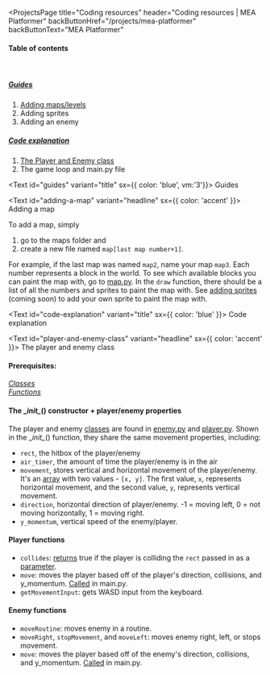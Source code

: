 
<ProjectsPage 
    title="Coding resources" 
    header="Coding resources | MEA Platformer"
    backButtonHref="/projects/mea-platformer"
    backButtonText="MEA Platformer"
>

#### Table of contents
<br/>

##### [Guides](#guides)
1. [Adding maps/levels](#adding-a-map)
2. Adding sprites
3. Adding an enemy
##### [Code explanation](#code-explanation)
1. [The Player and Enemy class](#player-and-enemy-class)
2. The game loop and main.py file

<Text id="guides" variant="title" sx={{ color: 'blue', vm:'3'}}>
Guides
</Text>

<Text id="adding-a-map" variant="headline" sx={{ color: 'accent' }}>
Adding a map
</Text>

To add a map, simply 
1. go to the maps folder and 
2. create a new file named `map[last map number+1]`. 

For example, if the last map was named `map2`, name your map `map3`. 
Each number represents a block in the world. 
To see which available blocks you can paint the map with, go to [map.py](https://repl.it/@ShawnZhuang/MEA-Platformer#map.py).
In the `draw` function, there should be a list of all the numbers and sprites to paint the map with.
See [adding sprites](#adding-a-map) (coming soon) to add your own sprite to paint the map with.

<Text id="code-explanation" variant="title" sx={{ color: 'blue' }}>
Code explanation
</Text>

<Text id="player-and-enemy-class" variant="headline" sx={{ color: 'accent' }}>
The player and enemy class
</Text>

#### **Prerequisites:**  
[*Classes*](https://www.w3schools.com/python/python_classes.asp)   
[*Functions*](https://www.w3schools.com/python/python_functions.asp)    
#### **The \__init\__() constructor + player/enemy properties**  
The player and enemy [classes](https://www.w3schools.com/python/python_classes.asp) are found in [enemy.py](https://repl.it/@ShawnZhuang/MEA-Platformer#enemy.py) and [player.py](https://repl.it/@ShawnZhuang/MEA-Platformer#player.py). Shown in the \__init\__() function, they share the same movement properties, including:
- `rect`, the hitbox of the player/enemy
- `air_timer`, the amount of time the player/enemy is in the air
- `movement`, stores vertical and horizontal movement of the player/enemy. It's an [array](https://www.w3schools.com/python/python_arrays.asp) with two values - `[x, y]`. The first value, `x`, represents horizontal movement, and the second value, `y`, represents vertical movement.
- `direction`, horizontal direction of player/enemy. -1 = moving left, 0 = not moving horizontally, 1 = moving right.
- `y_momentum`, vertical speed of the enemy/player.
#### Player functions
- `collides`: [returns](https://www.w3schools.com/python/gloss_python_function_return_value.asp) true if the player is colliding the `rect` passed in as a [parameter](https://www.w3schools.com/python/python_functions.asp#:~:text=A%20parameter%20is%20the%20variable,function%20when%20it%20is%20called).
- `move`: moves the player based off of the player's direction, collisions, and y_momentum. [Called](https://www.w3schools.com/python/gloss_python_function_call.asp) in main.py.
- `getMovementInput`: gets WASD input from the keyboard.
#### Enemy functions
- `moveRoutine`: moves enemy in a routine.
- `moveRight`, `stopMovement`, and `moveLeft`: moves enemy right, left, or stops movement.
- `move`: moves the player based off of the enemy's direction, collisions, and y_momentum. [Called](https://www.w3schools.com/python/gloss_python_function_call.asp) in main.py.

</ProjectsPage>